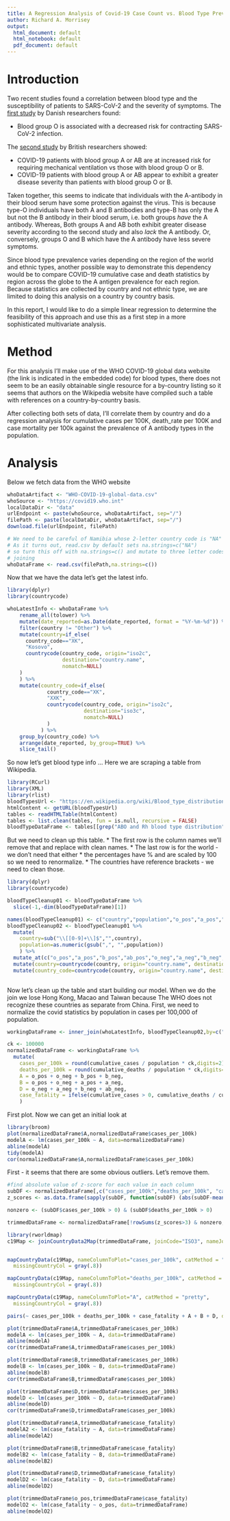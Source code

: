 ```yaml
---
title: A Regression Analysis of Covid-19 Case Count vs. Blood Type Prevalence
author: Richard A. Morrisey
output:
  html_document: default
  html_notebook: default
  pdf_document: default
---
```


# Introduction
Two recent studies found a correlation between blood type and the susceptibility 
of patients to SARS-CoV-2 and the severity of symptoms. The [first study](https://ashpublications.org/bloodadvances/article/4/20/4990/463793/Reduced-prevalence-of-SARS-CoV-2-infection-in-ABO) by Danish researchers found: 

 * Blood group O is associated with a decreased risk for contracting SARS-CoV-2 infection.
 
The [second study](https://ashpublications.org/bloodadvances/article/4/20/4981/464437/The-association-of-ABO-blood-group-with-indices-of) by British researchers showed:

 * COVID-19 patients with blood group A or AB are at increased risk for requiring mechanical ventilation vs those with blood group O or B.
 * COVID-19 patients with blood group A or AB appear to exhibit a greater disease severity than patients with blood group O or B.
 
 Taken together, this seems to indicate that individuals with the A-antibody in their blood serum have some protection against the virus. This is because type-O individuals have both A and B antibodies and type-B has only the A but not the B antibody in their blood serum, i.e. both groups _have_ the A antibody. Whereas,  Both groups A and AB both exhibit greater disease severity according to the second study and also _lack_ the A antibody. Or, conversely, groups O and B which have the A antibody have less severe symptoms.
 
 Since blood type prevalence varies depending on the region of the world and ethnic types, another possible way to demonstrate this dependency would be to compare COVID-19 cumulative case and death statistics by region across the globe to the A antigen prevalence for each region. Because statistics are collected by country and not ethnic type, we are limited to doing this analysis on a country by country basis.
 
 In this report, I would like to do a simple linear regression to determine the feasibility of this approach and use this as a first step in a more sophisticated multivariate analysis. 
 
# Method 
   
   For this analysis I'll make use of the WHO COVID-19 global data website (the link is indicated in the embedded code) for blood types, there does not seem to be an easily obtainable single resource for a by-country listing so it seems that authors on the Wikipedia website have compiled such a table with references on a country-by-country basis.
   
   After collecting both sets of data, I'll correlate them by country and do a regression analysis for cumulative cases per 100K, death_rate per 100K and case mortality per 100k against the prevalence of A antibody types in the population.

# Analysis

Below we fetch data from the WHO website

```r
whoDataArtifact <- "WHO-COVID-19-global-data.csv"
whoSource <- "https://covid19.who.int"
localDataDir <- "data"
urlEndpoint <- paste(whoSource, whoDataArtifact, sep="/")
filePath <- paste(localDataDir, whoDataArtifact, sep="/")
download.file(urlEndpoint, filePath)

# We need to be careful of Namibia whose 2-letter country code is "NA"
# As it turns out, read.csv by default sets na.strings=c("NA")
# so turn this off with na.strings=c() and mutate to three letter codes before
# joining
whoDataFrame <- read.csv(filePath,na.strings=c())

```
Now that we have the data let's get the latest info.

```r
library(dplyr)
library(countrycode)

whoLatestInfo <- whoDataFrame %>%
    rename_all(tolower) %>%
    mutate(date_reported=as.Date(date_reported, format = "%Y-%m-%d")) %>%
    filter(country != "Other") %>%
    mutate(country=if_else(
      country_code=="XK",
      "Kosovo",
      countrycode(country_code, origin="iso2c",
                  destination="country.name",
                  nomatch=NULL)
    )
    ) %>%
    mutate(country_code=if_else(
             country_code=="XK",
             "XXK",
             countrycode(country_code, origin="iso2c",
                         destination="iso3c",
                         nomatch=NULL)
             )
           ) %>%
    group_by(country_code) %>%
    arrange(date_reported, by_group=TRUE) %>%
    slice_tail()

```

So now let's get blood type info ... Here we are scraping a table from Wikipedia.

```r
library(RCurl)
library(XML)
library(rlist)
bloodTypesUrl <- "https://en.wikipedia.org/wiki/Blood_type_distribution_by_country"
htmlContent <- getURL(bloodTypesUrl)
tables <- readHTMLTable(htmlContent)
tables <- list.clean(tables, fun = is.null, recursive = FALSE)
bloodTypeDataFrame <- tables[[grep("ABO and Rh blood type distribution", names(tables))]]
```

But we need to clean up this table.
* The first row is the column names we'll remove that and replace with clean names.
* The last row is for the world - we don't need that either
* the percentages have % and are scaled by 100 so we need to renormalize.
* The countries have reference brackets - we need to clean those.

```r
library(dplyr)
library(countrycode)

bloodTypeCleanup01 <- bloodTypeDataFrame %>%
  slice(-1,-dim(bloodTypeDataFrame)[1])

names(bloodTypeCleanup01) <- c("country","population","o_pos","a_pos","b_pos","ab_pos","o_neg","a_neg","b_neg","ab_neg")
bloodTypeCleanup02 <- bloodTypeCleanup01 %>%
  mutate(
    country=sub("\\[[0-9]+\\]$","",country),
    population=as.numeric(gsub(",", "",population))
    ) %>%
  mutate_at(c("o_pos","a_pos","b_pos","ab_pos","o_neg","a_neg","b_neg","ab_neg"), ~ as.numeric(sub("%$","", .x)) / 100 ) %>%
  mutate(country=countrycode(country, origin="country.name", destination="country.name")) %>%
  mutate(country_code=countrycode(country, origin="country.name", destination="iso3c"))
  
```


Now let's clean up the table and start building our model. When we do the join we lose Hong Kong, Macao and Taiwan because The WHO does not recognize these countries as separate from China. First, we need to normalize the covid statistics by population in cases per 100,000 of population.

```r

workingDataFrame <- inner_join(whoLatestInfo, bloodTypeCleanup02,by=c("country", "country_code"))

ck <- 100000
normalizedDataFrame <- workingDataFrame %>%
  mutate(
    cases_per_100k = round(cumulative_cases / population * ck,digits=2),
    deaths_per_100k = round(cumulative_deaths / population * ck,digits=2),
    A = o_pos + o_neg + b_pos + b_neg,
    B = o_pos + o_neg + a_pos + a_neg,
    D = o_neg + a_neg + b_neg + ab_neg,
    case_fatality = ifelse(cumulative_cases > 0, cumulative_deaths / cumulative_cases, 0)
    )

```


First plot. Now we can get an initial look at 

```r
library(broom)
plot(normalizedDataFrame$A,normalizedDataFrame$cases_per_100k)
modelA <- lm(cases_per_100k ~ A, data=normalizedDataFrame)
abline(modelA)
tidy(modelA)
cor(normalizedDataFrame$A,normalizedDataFrame$cases_per_100k)

```
First - it seems that there are some obvious outliers. Let's remove them.

```r
#find absolute value of z-score for each value in each column
subDF <- normalizedDataFrame[,c("cases_per_100k","deaths_per_100k", "case_fatality")]
z_scores <- as.data.frame(sapply(subDF, function(subDF) (abs(subDF-mean(subDF))/sd(subDF))))

nonzero <- (subDF$cases_per_100k > 0) & (subDF$deaths_per_100k > 0)

trimmedDataFrame <- normalizedDataFrame[!rowSums(z_scores>3) & nonzero,]

```



```r
library(rworldmap)
c19Map <- joinCountryData2Map(trimmedDataFrame, joinCode="ISO3", nameJoinColumn="country_code")


mapCountryData(c19Map, nameColumnToPlot="cases_per_100k", catMethod = "pretty",
  missingCountryCol = gray(.8))

mapCountryData(c19Map, nameColumnToPlot="deaths_per_100k", catMethod = "pretty",
  missingCountryCol = gray(.8))

mapCountryData(c19Map, nameColumnToPlot="A", catMethod = "pretty",
  missingCountryCol = gray(.8))

```


```r

pairs(~ cases_per_100k + deaths_per_100k + case_fatality + A + B + D, data=trimmedDataFrame)

```


```r
plot(trimmedDataFrame$A,trimmedDataFrame$cases_per_100k)
modelA <- lm(cases_per_100k ~ A, data=trimmedDataFrame)
abline(modelA)
cor(trimmedDataFrame$A,trimmedDataFrame$cases_per_100k)

```





```r
plot(trimmedDataFrame$B,trimmedDataFrame$cases_per_100k)
modelB <- lm(cases_per_100k ~ B, data=trimmedDataFrame)
abline(modelB)
cor(trimmedDataFrame$B,trimmedDataFrame$cases_per_100k)

```

  
```r
plot(trimmedDataFrame$D,trimmedDataFrame$cases_per_100k)
modelD <- lm(cases_per_100k ~ D, data=trimmedDataFrame)
abline(modelD)
cor(trimmedDataFrame$D,trimmedDataFrame$cases_per_100k)
```

```r
plot(trimmedDataFrame$A,trimmedDataFrame$case_fatality)
modelA2 <- lm(case_fatality ~ A, data=trimmedDataFrame)
abline(modelA2)

```
```r
plot(trimmedDataFrame$B,trimmedDataFrame$case_fatality)
modelB2 <- lm(case_fatality ~ B, data=trimmedDataFrame)
abline(modelB2)

```
```r
plot(trimmedDataFrame$D,trimmedDataFrame$case_fatality)
modelD2 <- lm(case_fatality ~ D, data=trimmedDataFrame)
abline(modelD2)

```
```r
plot(trimmedDataFrame$o_pos,trimmedDataFrame$case_fatality)
modelO2 <- lm(case_fatality ~ o_pos, data=trimmedDataFrame)
abline(modelO2)

```



